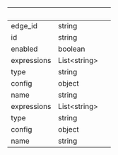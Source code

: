 | &nbsp;      | &nbsp;             | &nbsp; |
| ----------- | ------------------ | ------ |
| edge_id     | string             |        |
| id          | string             |        |
| enabled     | boolean            |        |
| expressions | List&lt;string&gt; |        |
| type        | string             |        |
| config      | object             |        |
| name        | string             |        |
| expressions | List&lt;string&gt; |        |
| type        | string             |        |
| config      | object             |        |
| name        | string             |        |
